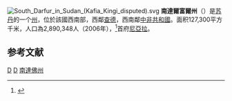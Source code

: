{{noteTA
|1=zh-hans:达尔富尔;zh-hk:達爾富爾;zh-tw:達佛;
|G1=Country
}}
[[File:South_Darfur_in_Sudan_(Kafia_Kingi_disputed).svg|right]]
'''南達爾富爾州'''（{{lang-ar|جنوب دارفور|}}）是[[苏丹|苏丹]]的一个[[苏丹行政区划|州]]，位於該國西南部，西鄰[[查德|查德]]，西南鄰[[中非共和國|中非共和國]]。面积127,300平方千米，人口為2,890,348人（2006年），<ref>{{Cite web |url=http://bevoelkerungsstatistik.de/wg.php?x=&men=gadm&lng=de&dat=32&geo=-188&srt=3npn&col=aohdq |title=World Gazetter |access-date=2008-06-06 |archive-url=https://web.archive.org/web/20121113053839/http://bevoelkerungsstatistik.de/wg.php?x=&men=gadm&lng=de&dat=32&geo=-188&srt=3npn&col=aohdq |archive-date=2012-11-13 |dead-url=yes }}</ref>首府[[尼亞拉|尼亞拉]]。

== 参考文献 ==
<div class="references-small">
<references />
</div>
{{苏丹省份}}
{{苏丹小作品}}

[[Category:苏丹州份|D]]
[[Category:達佛|D]]
[[Category:南達佛州|]]